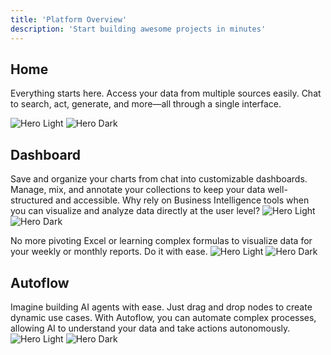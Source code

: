 ```yaml
---
title: 'Platform Overview'
description: 'Start building awesome projects in minutes'
---
```


## Home 

Everything starts here. Access your data from multiple sources easily. Chat to search, act, generate, and more—all through a single interface.

<img
  className="block dark:hidden"
  src="/images/platform_home.png"
  alt="Hero Light"
/>
<img
  className="hidden dark:block"
  src="/images/platform_home.png"
  alt="Hero Dark"
/>



## Dashboard

Save and organize your charts from chat into customizable dashboards. Manage, mix, and annotate your collections to keep your data well-structured and accessible. 
Why rely on Business Intelligence tools when you can visualize and analyze data directly at the user level?
<img
  className="block dark:hidden"
  src="/images/platform_dashboard.png"
  alt="Hero Light"
/>
<img
  className="hidden dark:block"
  src="/images/platform_dashboard.png"
  alt="Hero Dark"
/>

No more pivoting Excel or learning complex formulas to visualize data for your weekly or monthly reports. Do it with ease.
<img
  className="block dark:hidden"
  src="/images/platform_dashboard2.png"
  alt="Hero Light"
/>
<img
  className="hidden dark:block"
  src="/images/platform_dashboard2.png"
  alt="Hero Dark"
/>



## Autoflow

Imagine building AI agents with ease. Just drag and drop nodes to create dynamic use cases. With Autoflow, you can automate complex processes, allowing AI to understand your data and take actions autonomously.
<img
  className="block dark:hidden"
  src="/images/platform_autoflow.png"
  alt="Hero Light"
/>
<img
  className="hidden dark:block"
  src="/images/platform_autoflow.png"
  alt="Hero Dark"
/>
